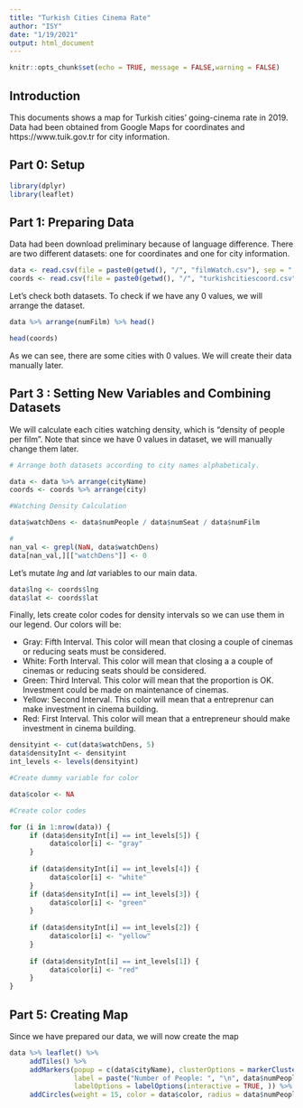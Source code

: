 ```yaml
---
title: "Turkish Cities Cinema Rate"
author: "ISY"
date: "1/19/2021"
output: html_document
---
```


```r
knitr::opts_chunk$set(echo = TRUE, message = FALSE,warning = FALSE)
```

## Introduction

This documents shows a map for Turkish cities' going-cinema rate in 2019. Data had been obtained from Google Maps for coordinates and https://www.tuik.gov.tr for city information.

## Part 0: Setup

```r
library(dplyr)
library(leaflet)
```


## Part 1: Preparing Data

Data had been download preliminary because of language difference. There are two different datasets: one for coordinates and one for city information.


```r
data <- read.csv(file = paste0(getwd(), "/", "filmWatch.csv"), sep = ";")
coords <- read.csv(file = paste0(getwd(), "/", "turkishcitiescoord.csv"), sep = ";")
```

Let's check both datasets. To check if we have any 0 values, we will arrange the dataset.

```r
data %>% arrange(numFilm) %>% head()
```

```r
head(coords)
```
As we can see, there are some cities with 0 values. We will create their data manually later.

## Part 3 : Setting New Variables and Combining Datasets

We will calculate each cities watching density, which is "density of people per film". Note that since we have 0 values in dataset, we will manually change them later. 

```r
# Arrange both datasets according to city names alphabeticaly.

data <- data %>% arrange(cityName)
coords <- coords %>% arrange(city)

#Watching Density Calculation

data$watchDens <- data$numPeople / data$numSeat / data$numFilm

#
nan_val <- grepl(NaN, data$watchDens)
data[nan_val,][["watchDens"]] <- 0

```

Let's mutate *lng* and *lat* variables to our main data. 

```r
data$lng <- coords$lng
data$lat <- coords$lat
```

Finally, lets create color codes for density intervals so we can use them in our legend. Our colors will be:

- Gray: Fifth Interval. This color will mean that closing a couple of cinemas or reducing seats must be considered.
- White: Forth Interval. This color will mean that closing a a couple of cinemas or reducing seats should be considered.
- Green: Third Interval. This color will mean that the proportion is OK. Investment could be made on maintenance of cinemas.
- Yellow: Second Interval. This color will mean that a entreprenur can make investment in cinema building.
- Red: First Interval. This color will mean that a entrepreneur should make investment in cinema building.

```r
densityint <- cut(data$watchDens, 5)
data$densityInt <- densityint
int_levels <- levels(densityint)

#Create dummy variable for color

data$color <- NA

#Create color codes

for (i in 1:nrow(data)) {
     if (data$densityInt[i] == int_levels[5]) {
          data$color[i] <- "gray" 
     } 
     
     if (data$densityInt[i] == int_levels[4]) {
          data$color[i] <- "white"
     }
     if (data$densityInt[i] == int_levels[3]) {
          data$color[i] <- "green"
     }
     
     if (data$densityInt[i] == int_levels[2]) {
          data$color[i] <- "yellow"
     }
     
     if (data$densityInt[i] == int_levels[1]) {
          data$color[i] <- "red"
     }
}
```

## Part 5: Creating Map

Since we have prepared our data, we will now create the map

```r
data %>% leaflet() %>% 
     addTiles() %>% 
     addMarkers(popup = c(data$cityName), clusterOptions = markerClusterOptions(), 
                label = paste("Number of People: ", "\n", data$numPeople, "Number of Seats:", "\n", data$numSeat, "Number of Films:", "\n", data$numFilm),
                labelOptions = labelOptions(interactive = TRUE, )) %>%
     addCircles(weight = 15, color = data$color, radius = data$numPeople/(1E5*2))



```

